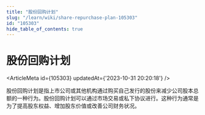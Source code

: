 ```yaml
---
title: "股份回购计划"
slug: "/learn/wiki/share-repurchase-plan-105303"
id: "105303"
hide_table_of_contents: true
---
```



# 股份回购计划

<ArticleMeta id={105303} updatedAt={'2023-10-31 20:20:18'} />
<div className='border-solid border-b border-t-0 my-4 border-[var(--ifm-color-gray-300)]' />

股份回购计划是指上市公司或其他机构通过购买自己发行的股份来减少公司股本总额的一种行为。股份回购计划可以通过市场交易或私下协议进行。这种行为通常是为了提高股东权益、增加股东价值或改善公司财务状况。
